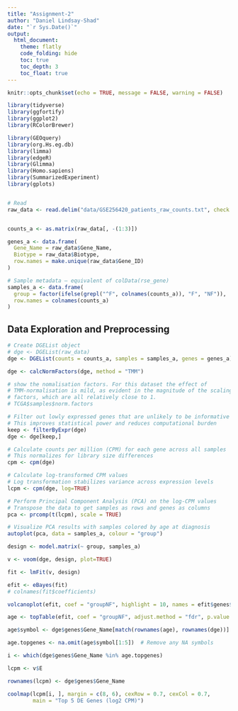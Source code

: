 ```yaml
---
title: "Assignment-2"
author: "Daniel Lindsay-Shad"
date: "`r Sys.Date()`"
output:
  html_document:
    theme: flatly
    code_folding: hide
    toc: true
    toc_depth: 3
    toc_float: true
---
```


```r
knitr::opts_chunk$set(echo = TRUE, message = FALSE, warning = FALSE)
```

```r
library(tidyverse)
library(ggfortify)
library(ggplot2)
library(RColorBrewer)

library(GEOquery)
library(org.Hs.eg.db)
library(limma)
library(edgeR)
library(Glimma)
library(Homo.sapiens)
library(SummarizedExperiment)
library(gplots)


# Read 
raw_data <- read.delim("data/GSE256420_patients_raw_counts.txt", check.names = FALSE)


counts_a <- as.matrix(raw_data[, -(1:3)])

genes_a <- data.frame(
  Gene_Name = raw_data$Gene_Name,
  Biotype = raw_data$Biotype,
  row.names = make.unique(raw_data$Gene_ID)
)

# Sample metadata — equivalent of colData(rse_gene)
samples_a <- data.frame(
  group = factor(ifelse(grepl("^F", colnames(counts_a)), "F", "NF")),
  row.names = colnames(counts_a)
)
```


## Data Exploration and Preprocessing
```r
# Create DGEList object
# dge <- DGEList(raw_data)
dge <- DGEList(counts = counts_a, samples = samples_a, genes = genes_a)

dge <- calcNormFactors(dge, method = "TMM")

# show the nomalisation factors. For this dataset the effect of
# TMM-normalisation is mild, as evident in the magnitude of the scaling
# factors, which are all relatively close to 1.
# TCGA$samples$norm.factors

# Filter out lowly expressed genes that are unlikely to be informative
# This improves statistical power and reduces computational burden
keep <- filterByExpr(dge)
dge <- dge[keep,]

# Calculate counts per million (CPM) for each gene across all samples
# This normalizes for library size differences
cpm <- cpm(dge)

# Calculate log-transformed CPM values
# Log transformation stabilizes variance across expression levels
lcpm <- cpm(dge, log=TRUE)

# Perform Principal Component Analysis (PCA) on the log-CPM values
# Transpose the data to get samples as rows and genes as columns
pca <- prcomp(t(lcpm), scale = TRUE)

# Visualize PCA results with samples colored by age at diagnosis
autoplot(pca, data = samples_a, colour = "group")
```

```r

design <- model.matrix(~ group, samples_a)

v <- voom(dge, design, plot=TRUE)

fit <- lmFit(v, design)

efit <- eBayes(fit)
# colnames(fit$coefficients)

volcanoplot(efit, coef = "groupNF", highlight = 10, names = efit$genes$Gene_Name)
```

```r
age <- topTable(efit, coef = "groupNF", adjust.method = "fdr", p.value = 0.05, number = Inf)

age$symbol <- dge$genes$Gene_Name[match(rownames(age), rownames(dge))]

age.topgenes <- na.omit(age$symbol[1:5])  # Remove any NA symbols

i <- which(dge$genes$Gene_Name %in% age.topgenes)

lcpm <- v$E

rownames(lcpm) <- dge$genes$Gene_Name

coolmap(lcpm[i, ], margin = c(8, 6), cexRow = 0.7, cexCol = 0.7,
        main = "Top 5 DE Genes (log2 CPM)")

```
